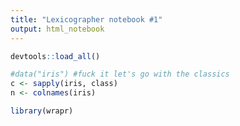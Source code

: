```yaml
---
title: "Lexicographer notebook #1"
output: html_notebook
---
```


```r
devtools::load_all()
```


```r
#data("iris") #fuck it let's go with the classics
c <- sapply(iris, class)
n <- colnames(iris)
```

```r
library(wrapr)
```

